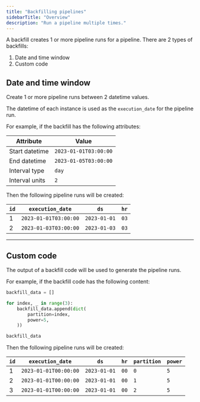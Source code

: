 ```yaml
---
title: "Backfilling pipelines"
sidebarTitle: "Overview"
description: "Run a pipeline multiple times."
---
```


A backfill creates 1 or more pipeline runs for a pipeline. There are 2 types of backfills:

1. Date and time window
1. Custom code

## Date and time window

Create 1 or more pipeline runs between 2 datetime values.

The datetime of each instance is used as the `execution_date` for the pipeline run.

For example, if the backfill has the following attributes:

| Attribute | Value|
| --- | --- |
| Start datetime | `2023-01-01T03:00:00` |
| End datetime | `2023-01-05T03:00:00` |
| Interval type | `day` |
| Interval units | `2` |

Then the following pipeline runs will be created:

| `id` | `execution_date` | `ds` | `hr` |
| --- | --- | --- | --- |
| 1 | `2023-01-01T03:00:00` | `2023-01-01` | `03` |
| 2 | `2023-01-03T03:00:00` | `2023-01-03` | `03` |

---

## Custom code

The output of a backfill code will be used to generate the pipeline runs.

For example, if the backfill code has the following content:

```python
backfill_data = []

for index, _ in range(3):
    backfill_data.append(dict(
        partition=index,
        power=5,
    ))

backfill_data
```

Then the following pipeline runs will be created:


| `id` | `execution_date` | `ds` | `hr` | `partition` | `power` |
| --- | --- | --- | --- | --- | --- |
| 1 | `2023-01-01T00:00:00` | `2023-01-01` | `00` | `0` | `5` |
| 2 | `2023-01-01T00:00:00` | `2023-01-01` | `00` | `1` | `5` |
| 3 | `2023-01-01T00:00:00` | `2023-01-01` | `00` | `2` | `5` |
